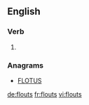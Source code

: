 ==English==

===Verb===
{{head|en}}

# {{en-third-person singular of|flout}}

===Anagrams===
* [[FLOTUS#English|FLOTUS]]

[[de:flouts]]
[[fr:flouts]]
[[vi:flouts]]